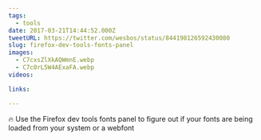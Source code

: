 ```yaml
---
tags:
  - tools
date: 2017-03-21T14:44:52.000Z
tweetURL: https://twitter.com/wesbos/status/844198126592430080
slug: firefox-dev-tools-fonts-panel
images:
  - C7cxsZlXkAQWmnE.webp
  - C7c0rL5W4AExaFA.webp
videos:

links:

---
```

🔥 Use the Firefox dev tools fonts panel to figure out if your fonts are being loaded from your system or a webfont
